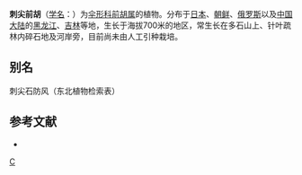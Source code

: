 {{NoteTA|G1=LS}}
{{Speciesbox 
| genus = Peucedanum
| species = elegans
| authority = Kom.
}}
'''刺尖前胡'''（[[学名|学名]]：{{lang|la|''Peucedanum elegans''}}）为[[伞形科|伞形科]][[前胡属|前胡属]]的植物。分布于[[日本|日本]]、[[朝鲜|朝鲜]]、[[俄罗斯|俄罗斯]]以及[[中国大陆|中国大陆]]的[[黑龙江|黑龙江]]、[[吉林|吉林]]等地，生长于海拔700米的地区，常生长在多石山上、针叶疏林内碎石地及河岸旁，目前尚未由人工引种栽培。

== 别名 ==
刺尖石防风（东北植物检索表）

== 参考文献 ==
<div class="references-small">
* {{cite web| url =http://www.bioinfo.cn/db05/KmzwSpecies.php?action=view&id=22978| title =刺尖前胡| work =《中国高等植物数据库全库》| publisher =中国科学院微生物研究所| author =昆明植物研究所| accessdate =2009-02-25| deadurl =yes| archiveurl =https://web.archive.org/web/20160305005636/http://www.bioinfo.cn/db05/KmzwSpecies.php?action=view&id=22978| archivedate =2016-03-05}}
</div>
{{Taxonbar|from=Q10898547}}

[[Category:前胡属|C]]


{{Apiales-stub}}
